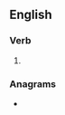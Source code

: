 ==English==

===Verb===
{{head|en|verb form}}

# {{en-third-person singular of|overtrain}}

===Anagrams===
* {{anagrams|en|a=aeinorrstv|overstrain}}